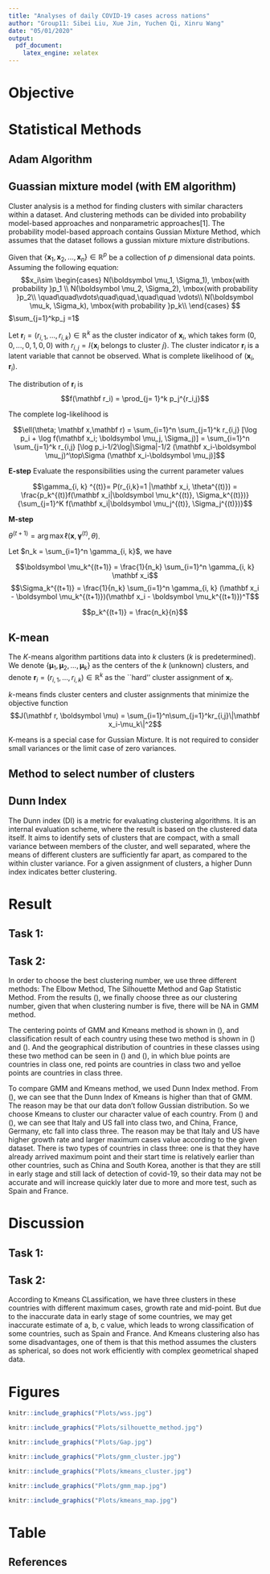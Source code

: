 ```yaml
---
title: "Analyses of daily COVID-19 cases across nations"
author: "Group11: Sibei Liu, Xue Jin, Yuchen Qi, Xinru Wang"
date: "05/01/2020"
output:
  pdf_document:
    latex_engine: xelatex
---
```


# Objective

# Statistical Methods 

## Adam Algorithm



## Guassian mixture model (with EM algorithm)

Cluster analysis is a method for finding clusters with similar characters within a dataset. And clustering methods can be divided into probability model-based approaches and nonparametric approaches[1]. The probability model-based approach contains Gussian Mixture Method, which assumes that the dataset follows a gussian mixture mixture distributions. 

Given that $\{\mathbf x_1,\mathbf x_2,...,\mathbf x_n \} \in \mathbb R^p$ be a collection of  $p$ dimensional data points. Assuming the following equation: 
$$x_i\sim
\begin{cases}
N(\boldsymbol \mu_1, \Sigma_1), \mbox{with probability }p_1 \\
N(\boldsymbol \mu_2, \Sigma_2), \mbox{with probability }p_2\\
\quad\quad\vdots\quad\quad,\quad\quad \vdots\\
N(\boldsymbol \mu_k, \Sigma_k), \mbox{with probability }p_k\\
\end{cases}
$$
$\sum_{j=1}^kp_j =1$

\vspace{10pt}

Let $\mathbf r_i = (r_{i,1},...,r_{i,k})\in \mathbb R^k$  as the cluster indicator of $\mathbf x_i$, which  takes form $(0, 0,...,0,1,0,0)$ with $r_{i,j} =I\{ \mathbf x_i\mbox{ belongs to  cluster } j\}$. The cluster indicator $\mathbf r_i$ is a latent variable that cannot be observed. What is complete likelihood of $(\mathbf x_i,\mathbf r_i)$. 

The distribution of $\mathbf r_i$ is $$f(\mathbf r_i) = \prod_{j= 1}^k p_j^{r_i,j}$$

The complete log-likelihood is 

$$\ell(\theta; \mathbf x,\mathbf r) = \sum_{i=1}^n \sum_{j=1}^k r_{i,j} [\log p_i + \log  f(\mathbf x_i; \boldsymbol \mu_j, \Sigma_j)] = \sum_{i=1}^n \sum_{j=1}^k r_{i,j} [\log p_i-1/2\log|\Sigma|-1/2 (\mathbf x_i-\boldsymbol \mu_j)^\top\Sigma (\mathbf x_i-\boldsymbol \mu_j)]$$

**E-step** Evaluate the responsibilities using the current parameter values

$$\gamma_{i, k} ^{(t)}= P(r_{i,k}=1 |\mathbf x_i,  \theta^{(t)}) =  
\frac{p_k^{(t)}f(\mathbf x_i|\boldsymbol \mu_k^{(t)}, \Sigma_k^{(t)})}
{\sum_{j=1}^K f(\mathbf x_i|\boldsymbol \mu_j^{(t)}, \Sigma_j^{(t)})}$$

**M-step** 

$\theta^{(t+1)} = \arg\max\ell( \mathbf{x}, \mathbf{\gamma}^{(t)}, \theta )$.

Let $n_k = \sum_{i=1}^n \gamma_{i, k}$, we have

$$\boldsymbol \mu_k^{(t+1)} = \frac{1}{n_k} \sum_{i=1}^n \gamma_{i, k} \mathbf x_i$$
$$\Sigma_k^{(t+1)} = \frac{1}{n_k} \sum_{i=1}^n \gamma_{i, k} (\mathbf x_i - \boldsymbol \mu_k^{(t+1)})(\mathbf x_i - \boldsymbol \mu_k^{(t+1)})^T$$

$$p_k^{(t+1)} = \frac{n_k}{n}$$

## K-mean

The $K$-means algorithm partitions data into $k$ clusters ($k$ is predetermined). We denote $\{\boldsymbol \mu_1, \boldsymbol \mu_2,...,\boldsymbol \mu_k\}$ as the  centers of the $k$ (unknown) clusters, and denote $\mathbf r_i = (r_{i,1},...,r_{i,k})\in \mathbb R^k$  as the ``hard'' cluster assignment of $\mathbf x_i$. 

$k$-means finds cluster centers and cluster assignments that minimize the objective function
$$J(\mathbf r, \boldsymbol \mu) = \sum_{i=1}^n\sum_{j=1}^kr_{i,j}\|\mathbf x_i-\mu_k\|^2$$

K-means is a special case for Gussian Mixture. It is not required to consider small variances or the limit case of zero variances.

## Method to select number of clusters

\begin{enumerate}
\item The Elbow Method

Calculate the Within-Cluster-Sum of Squared Errors (WSS) for different values of k, and choose the k for which WSS becomes first starts to diminish.

\item The Silhouette Method

The silhouette value measures how similar a point is to its own cluster (cohesion) compared to other clusters (separation).

\item Gap Statistic Method

The idea of the Gap Statistic is to compare the within-cluster dispersion to its expectation under an
appropriate null reference distribution.

\end{enumerate}

## Dunn Index

The Dunn index (DI) is a metric for evaluating clustering algorithms. It is an internal evaluation scheme, where the result is based on the clustered data itself. It aims to identify sets of clusters that are compact, with a small variance between members of the cluster, and well separated, where the means of different clusters are sufficiently far apart, as compared to the within cluster variance. For a given assignment of clusters, a higher Dunn index indicates better clustering. 

# Result

## Task 1:

## Task 2:

In order to choose the best clustering number, we use three different methods: The Elbow Method, The Silhouette Method and Gap Statistic Method. From the results (\textbf{Fig. 1,2,3}), we finally choose three as our clustering number, given that when clustering number is five, there will be NA in GMM method. 

The centering points of GMM and Kmeans method is shown in (\textbf{Table. 1}), and classification result of each country using these two method is shown in (\textbf{Table. 2}) and (\textbf{Fig. 4,5}). And the geographical distribution of countries in these classes using these two method can be seen in (\textbf{Fig. 6}) and (\textbf{Fig. 7}), in which blue points are countries in class one, red points are countries in class two and yelloe points are countries in class three. 

To compare GMM and Kmeans method, we used Dunn Index method. From  (\textbf{Table. 3}), we can see that the Dunn Index of Kmeans is higher than that of GMM. The reason may be that our data don't follow Gussian distribution. So we choose Kmeans to cluster our character value of each country. From (\textbf{Fig. 7}) and (\textbf{Table. 2}), we can see that Italy and US fall into class two, and China, France, Germany, etc fall into class three. The reason may be that Italy and US have higher growth rate and larger maximum cases value according to the given dataset. There is two types of countries in class three: one is that they have already arrived maximum point and their start time is relatively earlier than other countries, such as China and South Korea, another is that they are still in early stage and still lack of detection of covid-19, so their data may not be accurate and will increase quickly later due to more and more test, such as Spain and France.

# Discussion

## Task 1: 

## Task 2:

According to Kmeans CLassification, we have three clusters in these countries with different maximum cases, growth rate and mid-point. But due to the inaccurate data in early stage of some countries, we may get inaccurate estimate of a, b, c value, which leads to wrong classification of some countries, such as Spain and France. And Kmeans clustering also has some disadvantages, one of them is that this method assumes the clusters as spherical, so does not work efficiently with complex geometrical shaped data. 

\clearpage

# Figures


```r
knitr::include_graphics("Plots/wss.jpg")
```

```r
knitr::include_graphics("Plots/silhouette_method.jpg")
```

```r
knitr::include_graphics("Plots/Gap.jpg")
```

```r
knitr::include_graphics("Plots/gmm_cluster.jpg")
```

```r
knitr::include_graphics("Plots/kmeans_cluster.jpg")
```

```r
knitr::include_graphics("Plots/gmm_map.jpg")
```

```r
knitr::include_graphics("Plots/kmeans_map.jpg")
```

\clearpage

# Table 

\begin{center}
\includegraphics{./Plots/mean_value.jpg}
\end{center}
\begin{center}
Table 1. Centering point result
\end{center}

\begin{center}
\includegraphics{./Plots/class1.jpg}
\end{center}
\begin{center}
Table 2. Classification result
\end{center}

\begin{center}
\includegraphics{./Plots/class2.jpg}
\end{center}
\begin{center}
Table 2. Classification result
\end{center}

\begin{center}
\includegraphics{./Plots/class3.jpg}
\end{center}
\begin{center}
Table 2. Classification result
\end{center}

\begin{center}
\includegraphics{./Plots/dunn_index.jpg}
\end{center}
\begin{center}
Table 3. Dunn Index Result
\end{center}

## References
\begin{enumerate}
\item[1] Miin-ShenYang, Chien-YoLai, Chih-YingLin. "A robust EM clustering algorithm for Gaussian mixture models." Pattern Recognition (2012).
\item[2] Diederik P. Kingma and Jimmy Lei Ba. Adam : A method for stochastic optimization. 2014. arXiv:1412.6980v9
\end{enumerate}